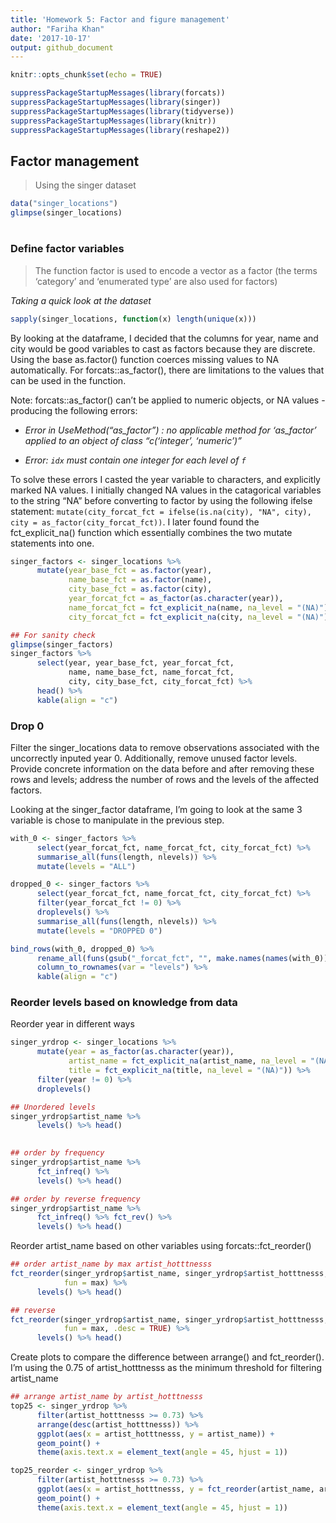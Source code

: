 ```yaml
---
title: 'Homework 5: Factor and figure management'
author: "Fariha Khan"
date: '2017-10-17'
output: github_document
---
```


```r
knitr::opts_chunk$set(echo = TRUE)
```

```r
suppressPackageStartupMessages(library(forcats))
suppressPackageStartupMessages(library(singer))
suppressPackageStartupMessages(library(tidyverse))
suppressPackageStartupMessages(library(knitr))
suppressPackageStartupMessages(library(reshape2))

```
## Factor management
> Using the singer dataset

```r
data("singer_locations")
glimpse(singer_locations) 
```

#
### Define factor variables
> The function factor is used to encode a vector as a factor (the terms ‘category’ and ‘enumerated type’ are also used for factors)


*Taking a quick look at the dataset*
```r
sapply(singer_locations, function(x) length(unique(x)))
```

By looking at the dataframe, I decided that the columns for year, name and city would be good variables to cast as factors because they are discrete. Using the base as.factor() function coerces missing values to NA automatically. For forcats::as_factor(), there are limitations to the values that can be used in the function.

Note: forcats::as_factor() can't be applied to numeric objects, or NA values - producing the following errors:

 - *Error in UseMethod("as_factor") : no applicable method for 'as_factor' applied to an object of class "c('integer', 'numeric')"*

 - *Error: `idx` must contain one integer for each level of `f`*

To solve these errors I casted the year variable to characters, and explicitly marked NA values. I initially changed NA values in the catagorical variables to the string "NA" before converting to factor by using the following ifelse statement: `mutate(city_forcat_fct = ifelse(is.na(city), "NA", city), city = as_factor(city_forcat_fct))`. 
I  later found found the fct_explicit_na() function which essentially combines the two mutate statements into one.

```r
singer_factors <- singer_locations %>% 
      mutate(year_base_fct = as.factor(year),
             name_base_fct = as.factor(name),
             city_base_fct = as.factor(city),
             year_forcat_fct = as_factor(as.character(year)),
             name_forcat_fct = fct_explicit_na(name, na_level = "(NA)"),
             city_forcat_fct = fct_explicit_na(city, na_level = "(NA)"))

## For sanity check
glimpse(singer_factors)
singer_factors %>% 
      select(year, year_base_fct, year_forcat_fct, 
             name, name_base_fct, name_forcat_fct,
             city, city_base_fct, city_forcat_fct) %>% 
      head() %>% 
      kable(align = "c")
```



### Drop 0
Filter the singer_locations data to remove observations associated with the uncorrectly inputed  year 0. Additionally, remove unused factor levels. Provide concrete information on the data before and after removing these rows and levels; address the number of rows and the levels of the affected factors.

Looking at the singer_factor dataframe, I'm going to look at the same 3 variable is chose to manipulate in the previous step.

```r
with_0 <- singer_factors %>% 
      select(year_forcat_fct, name_forcat_fct, city_forcat_fct) %>% 
      summarise_all(funs(length, nlevels)) %>% 
      mutate(levels = "ALL")

dropped_0 <- singer_factors %>% 
      select(year_forcat_fct, name_forcat_fct, city_forcat_fct) %>% 
      filter(year_forcat_fct != 0) %>% 
      droplevels() %>% 
      summarise_all(funs(length, nlevels)) %>% 
      mutate(levels = "DROPPED 0")

bind_rows(with_0, dropped_0) %>% 
      rename_all(funs(gsub("_forcat_fct", "", make.names(names(with_0))))) %>% 
      column_to_rownames(var = "levels") %>% 
      kable(align = "c")
```


### Reorder levels based on knowledge from data
Reorder year in different ways

```r
singer_yrdrop <- singer_locations %>% 
      mutate(year = as_factor(as.character(year)),
             artist_name = fct_explicit_na(artist_name, na_level = "(NA)"),
             title = fct_explicit_na(title, na_level = "(NA)")) %>% 
      filter(year != 0) %>% 
      droplevels()

## Unordered levels
singer_yrdrop$artist_name %>%
      levels() %>% head()
      

## order by frequency
singer_yrdrop$artist_name %>% 
      fct_infreq() %>%
      levels() %>% head()

## order by reverse frequency
singer_yrdrop$artist_name %>% 
      fct_infreq() %>% fct_rev() %>% 
      levels() %>% head()
```

Reorder artist_name based on other variables using forcats::fct_reorder()
```r
## order artist_name by max artist_hotttnesss
fct_reorder(singer_yrdrop$artist_name, singer_yrdrop$artist_hotttnesss,
            fun = max) %>% 
      levels() %>% head()

## reverse
fct_reorder(singer_yrdrop$artist_name, singer_yrdrop$artist_hotttnesss,
            fun = max, .desc = TRUE) %>% 
      levels() %>% head()
```

Create plots to compare the difference between arrange() and fct_reorder().
I'm using the 0.75 of artist_hotttnesss as the minimum threshold for filtering artist_name
```r
## arrange artist_name by artist_hotttnesss
top25 <- singer_yrdrop %>% 
      filter(artist_hotttnesss >= 0.73) %>% 
      arrange(desc(artist_hotttnesss)) %>% 
      ggplot(aes(x = artist_hotttnesss, y = artist_name)) +
      geom_point() +
      theme(axis.text.x = element_text(angle = 45, hjust = 1))

top25_reorder <- singer_yrdrop %>% 
      filter(artist_hotttnesss >= 0.73) %>% 
      ggplot(aes(x = artist_hotttnesss, y = fct_reorder(artist_name, artist_hotttnesss))) +
      geom_point() +
      theme(axis.text.x = element_text(angle = 45, hjust = 1))
```

